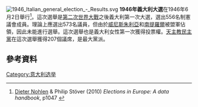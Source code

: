 [[Image:1946_Italian_general_election_-_Results.svg|right]]
'''1946年義大利大選'''在1946年6月2日舉行<ref name=NS>[[Dieter_Nohlen|Dieter Nohlen]] & Philip Stöver (2010) ''Elections in Europe: A data handbook'', p1047 {{ISBN|978-3-8329-5609-7}}</ref>。這次選舉是[[第二次世界大戰|第二次世界大戰]]之後義大利第一次大選，選出556名制憲議會成員。理論上應選出573名議員，但由於[[威尼斯朱利亞|威尼斯朱利亞]]和[[南提羅爾|南提羅爾]]被盟軍佔領，因此未能進行選舉。這次選舉也是義大利女性第一次獲得投票權。[[天主教民主黨|天主教民主黨]]在這次選舉獲得207個議席，是最大黨派。

==參考資料==
{{reflist}}
{{意大利選舉}}
[[Category:意大利选举|Category:意大利选举]]
